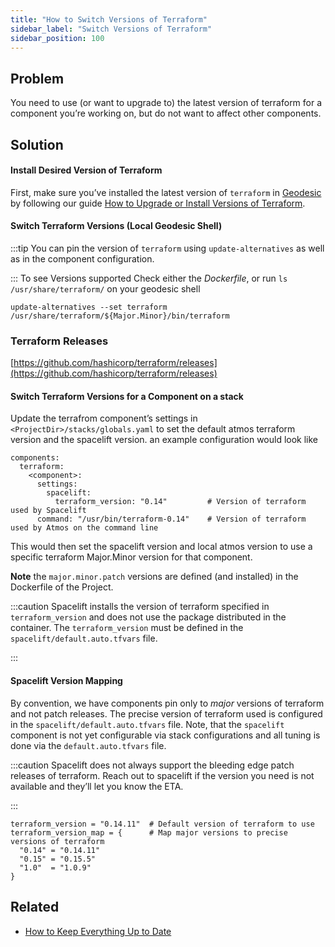 ```yaml
---
title: "How to Switch Versions of Terraform"
sidebar_label: "Switch Versions of Terraform"
sidebar_position: 100
---
```


## Problem

You need to use (or want to upgrade to) the latest version of terraform for a component you’re working on, but do not want to affect other components.

## Solution

#### Install Desired Version of Terraform

First, make sure you’ve installed the latest version of `terraform` in [Geodesic](/fundamentals/geodesic) by following our guide [How to Upgrade or Install Versions of Terraform](/reference-architecture/how-to-guides/upgrades/how-to-upgrade-or-install-versions-of-terraform).

#### Switch Terraform Versions (Local Geodesic Shell)

:::tip
You can pin the version of `terraform` using `update-alternatives` as well as in the component configuration.

:::
To see Versions supported Check either the _Dockerfile_, or run `ls /usr/share/terraform/` on your geodesic shell

```
update-alternatives --set terraform /usr/share/terraform/${Major.Minor}/bin/terraform
```

### Terraform Releases

[https://github.com/hashicorp/terraform/releases](https://github.com/hashicorp/terraform/releases)

#### Switch Terraform Versions for a Component on a stack

Update the terrafrom component’s settings in `<ProjectDir>/stacks/globals.yaml` to set the default atmos terraform version and the spacelift version. an example configuration would look like

```
components:
  terraform:
    <component>:
      settings:
        spacelift:
          terraform_version: "0.14"         # Version of terraform used by Spacelift
      command: "/usr/bin/terraform-0.14"    # Version of terraform used by Atmos on the command line
```

This would then set the spacelift version and local atmos version to use a specific terraform Major.Minor version for that component.

**Note** the `major.minor.patch` versions are defined (and installed) in the Dockerfile of the Project.

:::caution
Spacelift installs the version of terraform specified in `terraform_version` and does not use the package distributed in the container.  The `terraform_version` must be defined in the `spacelift/default.auto.tfvars` file.

:::

#### Spacelift Version Mapping

By convention, we have components pin only to _major_ versions of terraform and not patch releases. The precise version of terraform used is configured in the `spacelift/default.auto.tfvars` file. Note, that the `spacelift` component is not yet configurable via stack configurations and all tuning is done via the `default.auto.tfvars` file.

:::caution
Spacelift does not always support the bleeding edge patch releases of terraform. Reach out to spacelift if the version you need is not available and they’ll let you know the ETA.

:::

```
terraform_version = "0.14.11"  # Default version of terraform to use
terraform_version_map = {      # Map major versions to precise versions of terraform
  "0.14" = "0.14.11"
  "0.15" = "0.15.5"
  "1.0"  = "1.0.9"
}
```

## Related

- [How to Keep Everything Up to Date](/reference-architecture/how-to-guides/upgrades/how-to-keep-everything-up-to-date)


